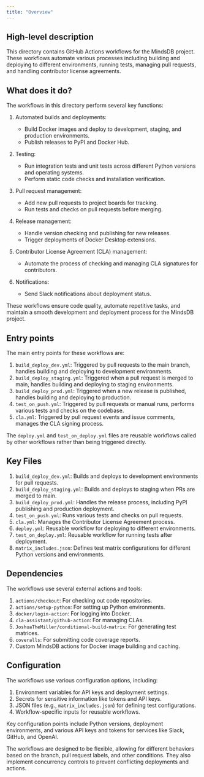 ```yaml
---
title: "Overview"
---
```


## High-level description
This directory contains GitHub Actions workflows for the MindsDB project. These workflows automate various processes including building and deploying to different environments, running tests, managing pull requests, and handling contributor license agreements.

## What does it do?
The workflows in this directory perform several key functions:

1. Automated builds and deployments:
   - Build Docker images and deploy to development, staging, and production environments.
   - Publish releases to PyPI and Docker Hub.

2. Testing:
   - Run integration tests and unit tests across different Python versions and operating systems.
   - Perform static code checks and installation verification.

3. Pull request management:
   - Add new pull requests to project boards for tracking.
   - Run tests and checks on pull requests before merging.

4. Release management:
   - Handle version checking and publishing for new releases.
   - Trigger deployments of Docker Desktop extensions.

5. Contributor License Agreement (CLA) management:
   - Automate the process of checking and managing CLA signatures for contributors.

6. Notifications:
   - Send Slack notifications about deployment status.

These workflows ensure code quality, automate repetitive tasks, and maintain a smooth development and deployment process for the MindsDB project.

## Entry points
The main entry points for these workflows are:

1. `build_deploy_dev.yml`: Triggered by pull requests to the main branch, handles building and deploying to development environments.
2. `build_deploy_staging.yml`: Triggered when a pull request is merged to main, handles building and deploying to staging environments.
3. `build_deploy_prod.yml`: Triggered when a new release is published, handles building and deploying to production.
4. `test_on_push.yml`: Triggered by pull requests or manual runs, performs various tests and checks on the codebase.
5. `cla.yml`: Triggered by pull request events and issue comments, manages the CLA signing process.

The `deploy.yml` and `test_on_deploy.yml` files are reusable workflows called by other workflows rather than being triggered directly.

## Key Files
1. `build_deploy_dev.yml`: Builds and deploys to development environments for pull requests.
2. `build_deploy_staging.yml`: Builds and deploys to staging when PRs are merged to main.
3. `build_deploy_prod.yml`: Handles the release process, including PyPI publishing and production deployment.
4. `test_on_push.yml`: Runs various tests and checks on pull requests.
5. `cla.yml`: Manages the Contributor License Agreement process.
6. `deploy.yml`: Reusable workflow for deploying to different environments.
7. `test_on_deploy.yml`: Reusable workflow for running tests after deployment.
8. `matrix_includes.json`: Defines test matrix configurations for different Python versions and environments.

## Dependencies
The workflows use several external actions and tools:

1. `actions/checkout`: For checking out code repositories.
2. `actions/setup-python`: For setting up Python environments.
3. `docker/login-action`: For logging into Docker.
4. `cla-assistant/github-action`: For managing CLAs.
5. `JoshuaTheMiller/conditional-build-matrix`: For generating test matrices.
6. `coveralls`: For submitting code coverage reports.
7. Custom MindsDB actions for Docker image building and caching.

## Configuration
The workflows use various configuration options, including:

1. Environment variables for API keys and deployment settings.
2. Secrets for sensitive information like tokens and API keys.
3. JSON files (e.g., `matrix_includes.json`) for defining test configurations.
4. Workflow-specific inputs for reusable workflows.

Key configuration points include Python versions, deployment environments, and various API keys and tokens for services like Slack, GitHub, and OpenAI.

The workflows are designed to be flexible, allowing for different behaviors based on the branch, pull request labels, and other conditions. They also implement concurrency controls to prevent conflicting deployments and actions.